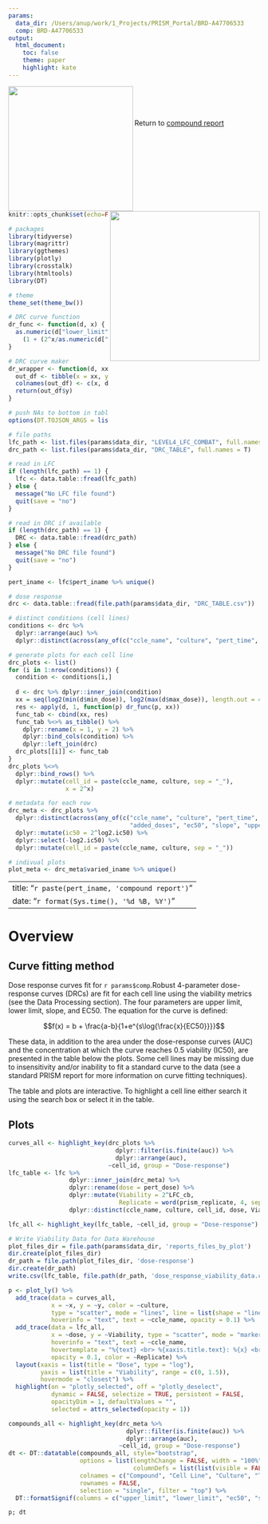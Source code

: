 ```yaml
---
params:
  data_dir: /Users/anup/work/1_Projects/PRISM_Portal/BRD-A47706533
  comp: BRD-A47706533
output:
  html_document:
    toc: false
    theme: paper
    highlight: kate
---
```


<img src="misc/BroadInstLogoforDigitalRGB.png" width=250px align="left"/>
<img src="misc/prism_logo_tagline_side.png" width=300px align="right"/>
<br><br><br>

Return to [compound report](`r paste0("./", params$comp, "_report.html")`)

```r
knitr::opts_chunk$set(echo=FALSE, message=FALSE, warning=FALSE, fig.width = 10)

# packages
library(tidyverse)
library(magrittr)
library(ggthemes)
library(plotly)
library(crosstalk)
library(htmltools)
library(DT)

# theme
theme_set(theme_bw())
```

```r
# DRC curve function
dr_func <- function(d, x) {
  as.numeric(d["lower_limit"]) + (as.numeric(d["upper_limit"]) - as.numeric(d["lower_limit"]))/
    (1 + (2^x/as.numeric(d["ec50"]))^as.numeric(d["slope"]))
}

# DRC curve maker
dr_wrapper <- function(d, xx) {
  out_df <- tibble(x = xx, y = dr_func(xx))
  colnames(out_df) <- c(x, d["pert_name"])
  return(out_df$y)
}

# push NAs to bottom in tables
options(DT.TOJSON_ARGS = list(na = "string"))
```

```r
# file paths
lfc_path <- list.files(params$data_dir, "LEVEL4_LFC_COMBAT", full.names = T)
drc_path <- list.files(params$data_dir, "DRC_TABLE", full.names = T)

# read in LFC
if (length(lfc_path) == 1) {
  lfc <- data.table::fread(lfc_path)
} else {
  message("No LFC file found")
  quit(save = "no")
}

# read in DRC if available
if (length(drc_path) == 1) {
  DRC <- data.table::fread(drc_path)
} else {
  message("No DRC file found")
  quit(save = "no")
}

pert_iname <- lfc$pert_iname %>% unique()

# dose response
drc <- data.table::fread(file.path(params$data_dir, "DRC_TABLE.csv"))

# distinct conditions (cell lines)
conditions <- drc %>%
  dplyr::arrange(auc) %>%
  dplyr::distinct(across(any_of(c("ccle_name", "culture", "pert_time", "varied_iname", "added_compounds", "added_doses"))))

# generate plots for each cell line
drc_plots <- list()
for (i in 1:nrow(conditions)) {
  condition <- conditions[i,]
  
  d <- drc %>% dplyr::inner_join(condition)
  xx = seq(log2(min(d$min_dose)), log2(max(d$max_dose)), length.out = 40)
  res <- apply(d, 1, function(p) dr_func(p, xx))
  func_tab <- cbind(xx, res)
  func_tab %<>% as_tibble() %>%
    dplyr::rename(x = 1, y = 2) %>%
    dplyr::bind_cols(condition) %>%
    dplyr::left_join(drc)
  drc_plots[[i]] <- func_tab
}
drc_plots %<>% 
  dplyr::bind_rows() %>%
  dplyr::mutate(cell_id = paste(ccle_name, culture, sep = "_"),
                x = 2^x)

# metadata for each row
drc_meta <- drc_plots %>%
  dplyr::distinct(across(any_of(c("ccle_name", "culture", "pert_time", "pert_plate", "varied_iname", "added_compounds",
                                  "added_doses", "ec50", "slope", "upper_limit", "lower_limit", "auc", "log2.ic50")))) %>%
  dplyr::mutate(ic50 = 2^log2.ic50) %>%
  dplyr::select(-log2.ic50) %>%
  dplyr::mutate(cell_id = paste(ccle_name, culture, sep = "_"))

# indivual plots
plot_meta <- drc_meta$varied_iname %>% unique()
```

---
title: "`r paste(pert_iname, 'compound report')`"
date: "`r format(Sys.time(), '%d %B, %Y')`"
---

# Overview {.tabset .tabset-pills}

## Curve fitting method

Dose response curves fit for `r params$comp`.Robust 4-parameter dose-response curves (DRCs) are fit for each cell line using the viability metrics (see the Data Processing section). The four parameters are upper limit, lower limit, slope, and EC50. The equation for the curve is defined:

$$f(x) = b + \frac{a-b}{1+e^{s\log{\frac{x}{EC50}}}}$$

These data, in addition to the area under the dose-response curves (AUC) and the concentration at which the curve reaches 0.5 viability (IC50), are presented in the table below the plots. Some cell lines may be missing due to insensitivity and/or inability to fit a standard curve to the data (see a standard PRISM report for more information on curve fitting techniques).

The table and plots are interactive. To highlight a cell line either search it using the search box or select it in the table.

## Plots

```r
curves_all <- highlight_key(drc_plots %>%
                              dplyr::filter(is.finite(auc)) %>%
                              dplyr::arrange(auc),
                            ~cell_id, group = "Dose-response")
lfc_table <- lfc %>%
                 dplyr::inner_join(drc_meta) %>%
                 dplyr::rename(dose = pert_dose) %>%
                 dplyr::mutate(Viability = 2^LFC_cb,
                               Replicate = word(prism_replicate, 4, sep = fixed("_"))) %>%
                 dplyr::distinct(ccle_name, culture, cell_id, dose, Viability, Replicate)

lfc_all <- highlight_key(lfc_table, ~cell_id, group = "Dose-response")

# Write Viability Data for Data Warehouse
plot_files_dir = file.path(params$data_dir, 'reports_files_by_plot')
dir.create(plot_files_dir)
dr_path = file.path(plot_files_dir, 'dose-response')
dir.create(dr_path)
write.csv(lfc_table, file.path(dr_path, 'dose_response_viability_data.csv'), row.names=FALSE)

p <- plot_ly() %>% 
  add_trace(data = curves_all,
            x = ~x, y = ~y, color = ~culture,
            type = "scatter", mode = "lines", line = list(shape = "line"),
            hoverinfo = "text", text = ~ccle_name, opacity = 0.1) %>%
  add_trace(data = lfc_all,
            x = ~dose, y = ~Viability, type = "scatter", mode = "markers",
            hoverinfo = "text", text = ~ccle_name,
            hovertemplate = "%{text} <br> %{xaxis.title.text}: %{x} <br> %{yaxis.title.text}: %{y} <extra></extra>",
            opacity = 0.1, color = ~Replicate) %>%
  layout(xaxis = list(title = "Dose", type = "log"),
         yaxis = list(title = "Viability", range = c(0, 1.5)),
         hovermode = "closest") %>%
  highlight(on = "plotly_selected", off = "plotly_deselect",
            dynamic = FALSE, selectize = TRUE, persistent = FALSE,
            opacityDim = 1, defaultValues = "",
            selected = attrs_selected(opacity = 1))

compounds_all <- highlight_key(drc_meta %>% 
                                 dplyr::filter(is.finite(auc)) %>% 
                                 dplyr::arrange(auc),
                               ~cell_id, group = "Dose-response")
dt <- DT::datatable(compounds_all, style="bootstrap",
                    options = list(lengthChange = FALSE, width = "100%", paging = TRUE, dom = "tp",
                                   columnDefs = list(list(visible = FALSE, targets = c(11)))),
                    colnames = c("Compound", "Cell Line", "Culture", "Time", "a", "EC50", "s", "b", "AUC", "Plate", "IC50", "ID"),
                    rownames = FALSE,
                    selection = "single", filter = "top") %>%
  DT::formatSignif(columns = c("upper_limit", "lower_limit", "ec50", "slope","auc", "ic50"), digits = 3)

p; dt
```
